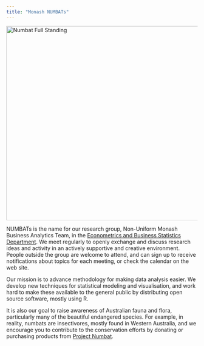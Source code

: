 ```yaml
---
title: "Monash NUMBATs"
---
```


<a title="Helenabella, CC BY-SA 3.0 &lt;https://creativecommons.org/licenses/by-sa/3.0&gt;, via Wikimedia Commons" href="https://commons.wikimedia.org/wiki/File:Numbat_Full_Standing.jpg"><img width="512" alt="Numbat Full Standing" src="https://upload.wikimedia.org/wikipedia/commons/thumb/b/bd/Numbat_Full_Standing.jpg/512px-Numbat_Full_Standing.jpg"></a>

NUMBATs is the name for our research group, Non-Uniform Monash Business Analytics Team, in the [Econometrics and Business Statistics Department](https://www.monash.edu/business/ebs). We meet regularly to openly exchange and discuss research ideas and activity in an actively supportive and creative environment. People outside the group are welcome to attend, and can sign up to receive notifications about topics for each meeting, or check the calendar on the web site.

Our mission is to advance methodology for making data analysis easier. We develop new techniques for statistical modeling and visualisation, and work hard to make these available to the general public by distributing open source software, mostly using R.

It is also our goal to raise awareness of Australian fauna and flora, particularly many of the beautiful endangered species. For example, in reality, numbats are insectivores, mostly found in Western Australia, and we encourage you to contribute to the conservation efforts by donating or purchasing products from [Project Numbat](http://www.numbat.org.au/).
